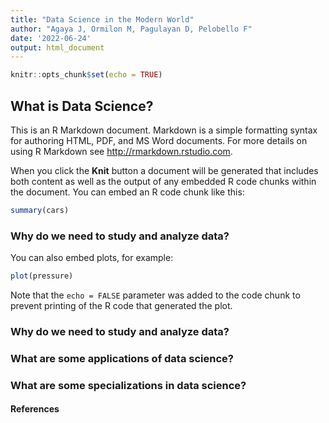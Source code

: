 ```yaml
---
title: "Data Science in the Modern World"
author: "Agaya J, Ormilon M, Pagulayan D, Pelobello F"
date: '2022-06-24'
output: html_document
---
```


```r
knitr::opts_chunk$set(echo = TRUE)
```

## What is Data Science?

This is an R Markdown document. Markdown is a simple formatting syntax for authoring HTML, PDF, and MS Word documents. For more details on using R Markdown see <http://rmarkdown.rstudio.com>.

When you click the **Knit** button a document will be generated that includes both content as well as the output of any embedded R code chunks within the document. You can embed an R code chunk like this:

```r
summary(cars)
```

### Why do we need to study and analyze data?

You can also embed plots, for example:

```r
plot(pressure)
```

Note that the `echo = FALSE` parameter was added to the code chunk to prevent printing of the R code that generated the plot.

### Why do we need to study and analyze data?


### What are some applications of data science?

### What are some specializations in data science?





#### References
